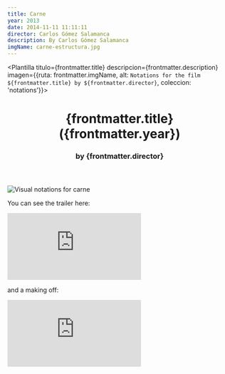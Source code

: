 ```yaml
---
title: Carne
year: 2013
date: 2014-11-11 11:11:11
director: Carlos Gómez Salamanca
description: By Carlos Gómez Salamanca
imgName: carne-estructura.jpg
---
```



<Plantilla titulo={frontmatter.title} descripcion={frontmatter.description} imagen={{ruta: frontmatter.imgName, alt: `Notations for the film ${frontmatter.title} by ${frontmatter.director}`, coleccion: 'notations'}}>
<main class="with-nav single-notations regular-view">
<header>
  <h1 class="film-title">{frontmatter.title} ({frontmatter.year})</h1>
  <h3 class="film-director">by {frontmatter.director}</h3>
</header>

<Image src={estructura} alt="Visual notations for carne" />

You can see the trailer here:

<iframe
  src="https://player.vimeo.com/video/76011583?badge=0&amp;autopause=0&amp;player_id=0&amp;app_id=58479"
  frameborder="0"
  allow="autoplay; fullscreen; picture-in-picture; clipboard-write"
  title="CARNE trailer"
></iframe>

and a making off:

<iframe
  src="https://player.vimeo.com/video/100648049?badge=0&amp;autopause=0&amp;player_id=0&amp;app_id=58479"
  frameborder="0"
  allow="autoplay; fullscreen; picture-in-picture; clipboard-write"
  title="CARNE makingOFF"
></iframe>

<script src="https://player.vimeo.com/api/player.js"></script>

</main>
</Plantilla>
